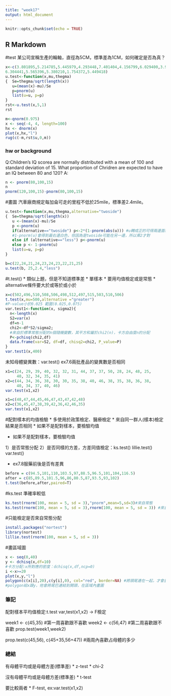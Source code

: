 ```yaml
---
title: "week17"
output: html_document
---
```


```r
knitr::opts_chunk$set(echo = TRUE)
```

## R Markdown
#test
某公司宣稱生產的輪軸，直徑為5CM，標準差為1CM，如何確定是否為真？
```r
x<-c(3.801895,5.214785,5.445979,4.293448,7.401404,4.156799,6.029400,3.982314,3.605331,4.707879,4.087529,4.635022,5.597247,3.889285,6.268631,
6.304441,5.565396,5.380210,1.754372,5.449418)
u.test<-function(x,mu,thegma)
{  Se=thegma/sqrt(length(x))
   u=(mean(x)-mu)/Se
   p=pnorm(u)
   list(u=u, p=p)
}
rst<-u.test(x,5,1)
rst

m<-qnorm(0.975)
x <- seq(-4, 4, length=100)
hx <- dnorm(x)
plot(x,hx,"l")
rug(c(-m,rst$u,0,m))

```

### hw or background
Q:Children's IQ scorea are normally distributed with a mean of 100 and  standard deviation of 15. What proportion of Chridren are expected to have an IQ between 80 and 120?
A:
```r
n <- pnorm(80,100,15)
n
pnorm(120,100,15)-pnorm(80,100,15)

```
#畫圖
汽車廠商規定每加侖可走的里程不低於25mile，標準差2.4mile。
```r
u.test<-function(x,mu,thegma,alternative="twoside")
{  Se=thegma/sqrt(length(x))
   u <-(mean(x)-mu)/Se
   p <-pnorm(u)
   if(alternative=="twoside") p<-2*(1-pnorm(abs(u))) #u轉成正的可得兩邊面積
   #1-pnorm(u)會得到最右邊白色，但因為是twoside可能在另一邊，所以乘2才對
   else if (alternative=="less") p<-pnorm(u)
   else p <- 1-pnorm(u)
   list(u=u, p=p)
}

b=c(22,24,21,24,23,24,23,22,21,25)
u.test(b, 25,2.4,"less")

```

#t.test()
* 類似上題，但是不知道標準差
* 單樣本
* 要用均值檢定或是常態
* alternative條件要大於或等於或小於
```r

x=c(502,496,510,508,506,498,512,497,515,503,510,506)
t.test(x,mu=500,alternative ="greater") 
#P-value小於0.025 範圍(0.025,0.075)
var.test1<-function(x, sigma2){
  n<-length(x)
  S2=var(x)
  df=n-1
  chi2<-df*S2/sigma2;
  #來自於標準常態分配的n個隨機變數，其平方和屬於chi2(n)，卡方自由度n的分配
  P<-pchisq(chi2,df)
  data.frame(var=S2, df=df, chisq2=chi2, P_value=P)
}
var.test1(x,400)
```

未知母體變異數：var.test()
ex7.6兩批產品的變異數是否相同
```r
x1=c(24, 29, 39, 40, 32, 32, 31, 44, 37, 37, 50, 28, 24, 48, 25, 
     40, 32, 34, 35, 41)
x2=c(44, 34, 36, 38, 30, 30, 35, 38, 40, 46, 38, 35, 38, 36, 38, 
     40, 34, 37, 40, 46)
var.test(x1,x2)

x1=c(48,47,44,45,46,47,43,47,42,48)
x2=c(36,45,47,38,39,42,36,42,46,35)
var.test(x1,x2)
```

#配對樣本的均值檢驗
* 多使用於政策檢定、醫療檢定
* 來自同一群人(樣本)檢定結果是否相同
* 如果不是配對樣本，要檢驗均值


* 如果不是配對樣本，要檢驗均值

1）是否常態分配 
2）是否同樣的方差，方差同值檢定：ks.test() lillie.test() var.test()

* ex7.8服藥前後是否有差異
```r
before = c(94.5,101,110,103.5,97,88.5,96.5,101,104,116.5)
after = c(85,89.5,101.5,96,86,80.5,87,93.5,93,102)
t.test(before,after,paired=T)
```
#ks.test
準確率較低
```r
ks.test(rnorm(100, mean = 5, sd = 3),"pnorm",mean=5,sd=3)#來自常態
ks.test(rnorm(100, mean = 5, sd = 3),rnorm(100, mean = 5, sd = 3)) #來自同一母體
```

#只能檢定是否來自常態分配
```r
install.packages("nortest")
library(nortest)
lillie.test(rnorm(100, mean = 5, sd = 3))
```

#畫區域圖
```r
x <- seq(0,40)
y <- dchisq(x,df=10) 
#卡方分配:x所對應的密度：dchisq(x,df,ncp=0)
i <-x>=20
plot(x,y,"l")
polygon(c(x[i],20),c(y[i],0), col="red", border=NA) #將頭尾連在一起，才會畫出右邊紅色區塊
#polygon給x跟y，他會將尾巴連結到開頭，在區域內畫圖
```

### 筆記

配對樣本平均值檢定:t.test
var,test(x1,x2) -> F檢定

week1 <- c(45,35) #第一周喜歡跟不喜歡
week2 <- c(56,47) #第二周喜歡跟不喜歡
prop.test(week1,week2)

prop.test(c(45,56), c(45+35,56+47)) #兩周內喜歡占母體的多少


### 總結
有母體平均或是母體方差(標準差)
* z-test
* chi-2

沒有母體平均或是母體方差(標準差) 
* t-test

要比較兩者 
* F-test, ex:var.test(x1,x2)

